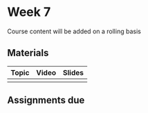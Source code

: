 # Week 7
Course content will be added on a rolling basis

## Materials

| Topic | Video | Slides|
|----|----|----|
|   |   |   |    

## Assignments due